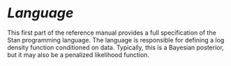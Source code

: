 # <i style="font-size: 110%; color:var(--bs-body-color)">Language</i> {-}

This first part of the reference manual provides a full
specification of the Stan programming language.  The language is
responsible for defining a log density function conditioned on data.
Typically, this is a Bayesian posterior, but it may also be a
penalized likelihood function.

